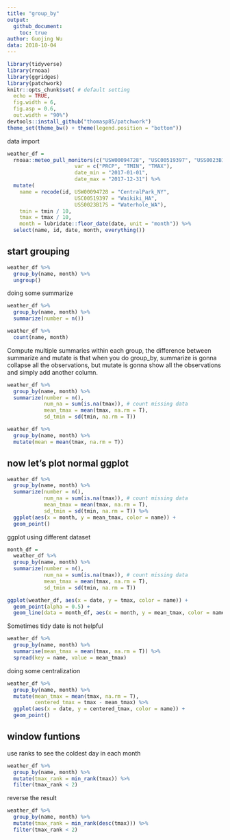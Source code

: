```yaml
---
title: "group_by"
output:
  github_document:
    toc: true
author: Guojing Wu
data: 2018-10-04
---
```


```r
library(tidyverse)
library(rnoaa)
library(ggridges)
library(patchwork)
knitr::opts_chunk$set( # default setting
  echo = TRUE, 
  fig.width = 6, 
  fig.asp = 0.6, 
  out.width = "90%")
devtools::install_github("thomasp85/patchwork")
theme_set(theme_bw() + theme(legend.position = "bottom"))
```

data import

```r
weather_df = 
  rnoaa::meteo_pull_monitors(c("USW00094728", "USC00519397", "USS0023B17S"),
                      var = c("PRCP", "TMIN", "TMAX"), 
                      date_min = "2017-01-01",
                      date_max = "2017-12-31") %>%
  mutate(
    name = recode(id, USW00094728 = "CentralPark_NY", 
                      USC00519397 = "Waikiki_HA",
                      USS0023B17S = "Waterhole_WA"),
    tmin = tmin / 10,
    tmax = tmax / 10,
    month = lubridate::floor_date(date, unit = "month")) %>%
  select(name, id, date, month, everything())
```

## start grouping

```r
weather_df %>% 
  group_by(name, month) %>% 
  ungroup()
```

doing some summarize

```r
weather_df %>% 
  group_by(name, month) %>% 
  summarize(number = n())

weather_df %>% 
  count(name, month)
```

Compute multiple summaries within each group, the difference between summarize and mutate is that when you do group_by, summarize is gonna collapse all the observations, but mutate is gonna show all the observations and simply add another column.

```r
weather_df %>%
  group_by(name, month) %>%
  summarize(number = n(),
            num_na = sum(is.na(tmax)), # count missing data
            mean_tmax = mean(tmax, na.rm = T), 
            sd_tmin = sd(tmin, na.rm = T))

weather_df %>%
  group_by(name, month) %>%
  mutate(mean = mean(tmax, na.rm = T))
```

## now let's plot normal ggplot

```r
weather_df %>%
  group_by(name, month) %>%
  summarize(number = n(),
            num_na = sum(is.na(tmax)), # count missing data
            mean_tmax = mean(tmax, na.rm = T), 
            sd_tmin = sd(tmin, na.rm = T)) %>% 
  ggplot(aes(x = month, y = mean_tmax, color = name)) +
  geom_point()

```

ggplot using different dataset

```r
month_df = 
  weather_df %>%
  group_by(name, month) %>%
  summarize(number = n(),
            num_na = sum(is.na(tmax)), # count missing data
            mean_tmax = mean(tmax, na.rm = T), 
            sd_tmin = sd(tmin, na.rm = T))

ggplot(weather_df, aes(x = date, y = tmax, color = name)) +
  geom_point(alpha = 0.5) +
  geom_line(data = month_df, aes(x = month, y = mean_tmax, color = name))
```

Sometimes tidy date is not helpful

```r
weather_df %>% 
  group_by(name, month) %>% 
  summarise(mean_tmax = mean(tmax, na.rm = T)) %>% 
  spread(key = name, value = mean_tmax)
```

doing some centralization

```r
weather_df %>%
  group_by(name, month) %>%
  mutate(mean_tmax = mean(tmax, na.rm = T), 
         centered_tmax = tmax - mean_tmax) %>% 
  ggplot(aes(x = date, y = centered_tmax, color = name)) +
  geom_point()
```

## window funtions

use ranks to see the coldest day in each month

```r
weather_df %>%
  group_by(name, month) %>%
  mutate(tmax_rank = min_rank(tmax)) %>% 
  filter(tmax_rank < 2)
```

reverse the result

```r
weather_df %>%
  group_by(name, month) %>%
  mutate(tmax_rank = min_rank(desc(tmax))) %>% 
  filter(tmax_rank < 2)
```